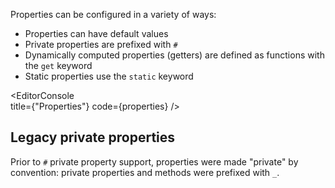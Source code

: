 
Properties can be configured in a variety of ways:

- Properties can have default values
- Private properties are prefixed with `#`
- Dynamically computed properties (getters) are defined as functions with the `get` keyword
- Static properties use the `static` keyword

<EditorConsole   
  title={"Properties"}
  code={properties}
/>

## Legacy private properties

Prior to `#` private property support, properties were made "private" by convention: private properties and methods were prefixed with `_`.